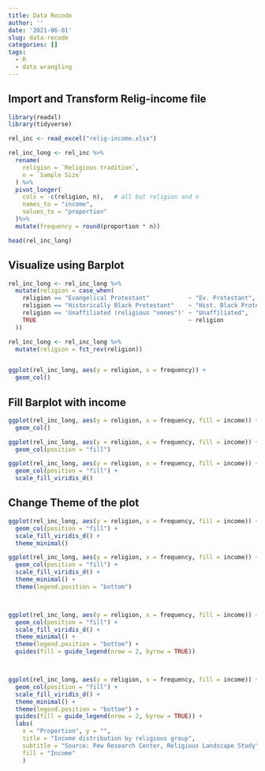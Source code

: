 ```yaml
---
title: Data Recode
author: ''
date: '2021-06-01'
slug: data-recode
categories: []
tags: 
  - R
  - data wrangling
---
```



## Import and Transform Relig-income file

```r
library(readxl)
library(tidyverse)

rel_inc <- read_excel("relig-income.xlsx")

rel_inc_long <- rel_inc %>%
  rename( 
    religion = `Religious tradition`, 
    n = `Sample Size` 
  ) %>%
  pivot_longer( 
    cols = -c(religion, n),   # all but religion and n 
    names_to = "income",  
    values_to = "proportion" 
  )%>%
  mutate(frequency = round(proportion * n))

head(rel_inc_long)

```

## Visualize using Barplot

```r




rel_inc_long <- rel_inc_long %>%
  mutate(religion = case_when(
    religion == "Evangelical Protestant"           ~ "Ev. Protestant",
    religion == "Historically Black Protestant"    ~ "Hist. Black Protestant",
    religion == 'Unaffiliated (religious "nones")' ~ "Unaffiliated",
    TRUE                                           ~ religion
  ))

rel_inc_long <- rel_inc_long %>%
  mutate(religion = fct_rev(religion))


ggplot(rel_inc_long, aes(y = religion, x = frequency)) +
  geom_col()


```

## Fill Barplot with income

```r
ggplot(rel_inc_long, aes(y = religion, x = frequency, fill = income)) +
  geom_col()

ggplot(rel_inc_long, aes(y = religion, x = frequency, fill = income)) +
  geom_col(position = "fill")

ggplot(rel_inc_long, aes(y = religion, x = frequency, fill = income)) +
  geom_col(position = "fill") +
  scale_fill_viridis_d()

```

## Change Theme of the plot

```r
ggplot(rel_inc_long, aes(y = religion, x = frequency, fill = income)) +
  geom_col(position = "fill") +
  scale_fill_viridis_d() +
  theme_minimal()

ggplot(rel_inc_long, aes(y = religion, x = frequency, fill = income)) +
  geom_col(position = "fill") +
  scale_fill_viridis_d() +
  theme_minimal() +
  theme(legend.position = "bottom")



ggplot(rel_inc_long, aes(y = religion, x = frequency, fill = income)) +
  geom_col(position = "fill") +
  scale_fill_viridis_d() +
  theme_minimal() +
  theme(legend.position = "bottom") +
  guides(fill = guide_legend(nrow = 2, byrow = TRUE))



ggplot(rel_inc_long, aes(y = religion, x = frequency, fill = income)) +
  geom_col(position = "fill") +
  scale_fill_viridis_d() +
  theme_minimal() +
  theme(legend.position = "bottom") +
  guides(fill = guide_legend(nrow = 2, byrow = TRUE)) +
  labs(
    x = "Proportion", y = "", 
    title = "Income distribution by religious group", 
    subtitle = "Source: Pew Research Center, Religious Landscape Study", 
    fill = "Income" 
    )

```

